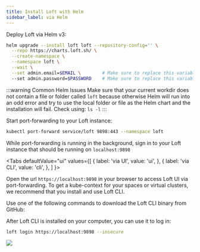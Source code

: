 ```yaml
---
title: Install Loft with Helm
sidebar_label: via Helm
---
```





<Flow id="install-helm">
  <Step>

Deploy Loft via Helm v3:
```bash
helm upgrade --install loft loft --repository-config='' \
  --repo https://charts.loft.sh/ \
  --create-namespace \
  --namespace loft \
  --wait \
  --set admin.email=$EMAIL \        # Make sure to replace this variable
  --set admin.password=$PASSWORD    # Make sure to replace this variable
```

:::warning Common Helm Issues
Make sure that your current workdir does not contain a file or folder called `loft` because otherwise Helm will run into an odd error and try to use the local folder or file as the Helm chart and the installation will fail. Check using: `ls -l`
:::

  </Step>
  <Step>

Start port-forwarding to your Loft instance:
```bash
kubectl port-forward service/loft 9898:443 --namespace loft
```

  </Step>
  <Step>

While port-forwarding is running in the background, sign in to your Loft instance that should be running on `localhost:9898`

<Tabs
  defaultValue="ui"
  values={[
      { label: 'via UI', value: 'ui', },
      { label: 'via CLI', value: 'cli', },
  ]
  }>
<TabItem value="ui">

Open the url `https://localhost:9898` in your browser to access Loft UI via port-forwarding. To get a kube-context for your spaces or virtual clusters, we recommend that you install and use Loft CLI.

</TabItem>
<TabItem value="cli">

<Flow id="login-cli">
  <Step>

Use one of the following commands to download the Loft CLI binary from GitHub:
<InstallCLIFragment/>

  </Step>
  <Step>

After Loft CLI is installed on your computer, you can use it to log in:
```bash
loft login https://localhost:9898 --insecure
```

  </Step>
</Flow>

</TabItem>
</Tabs>

  </Step>
</Flow>

<FragmentHintWarningAcceptInsecureCert/>

<Image src={ImageLoginPage} />
